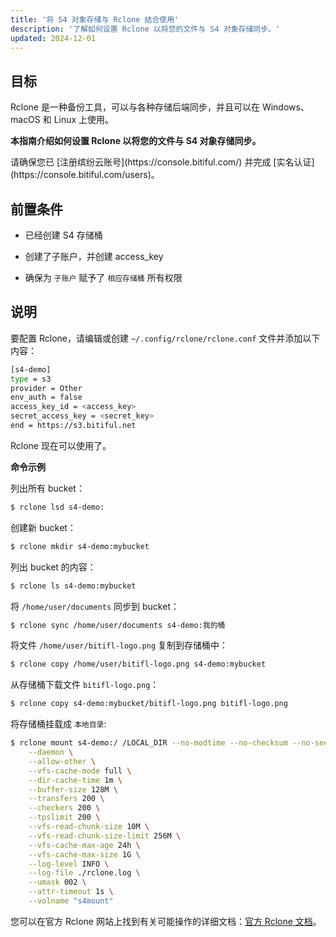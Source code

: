 ```yaml
---
title: '将 S4 对象存储与 Rclone 结合使用'
description: '了解如何设置 Rclone 以将您的文件与 S4 对象存储同步。'
updated: 2024-12-01
---
```


## 目标

Rclone 是一种备份工具，可以与各种存储后端同步，并且可以在 Windows、macOS 和 Linux 上使用。

**本指南介绍如何设置 Rclone 以将您的文件与 S4 对象存储同步。**

<Tip>
  请确保您已 [注册缤纷云账号](https://console.bitiful.com/) 并完成 [实名认证](https://console.bitiful.com/users)。
</Tip>

## 前置条件

* 已经创建 S4 存储桶

* 创建了子账户，并创建 access\_key

* 确保为 `子账户` 赋予了 `相应存储桶` 所有权限

## 说明

要配置 Rclone，请编辑或创建 `~/.config/rclone/rclone.conf` 文件并添加以下内容：

```bash
[s4-demo] 
type = s3 
provider = Other 
env_auth = false 
access_key_id = <access_key> 
secret_access_key = <secret_key> 
end = https://s3.bitiful.net
```

Rclone 现在可以使用了。

**命令示例**

列出所有 bucket：

```bash
$ rclone lsd s4-demo: 
```

创建新 bucket：

```bash
$ rclone mkdir s4-demo:mybucket 
```

列出 bucket 的内容：

```bash
$ rclone ls s4-demo:mybucket 
```

将 `/home/user/documents` 同步到 bucket：

```bash
$ rclone sync /home/user/documents s4-demo:我的桶
```

将文件 `/home/user/bitifl-logo.png` 复制到存储桶中：

```bash
$ rclone copy /home/user/bitifl-logo.png s4-demo:mybucket
```

从存储桶下载文件 `bitifl-logo.png`：

```bash
$ rclone copy s4-demo:mybucket/bitifl-logo.png bitifl-logo.png 
```

将存储桶挂载成 `本地目录`:

```bash
$ rclone mount s4-demo:/ /LOCAL_DIR --no-modtime --no-checksum --no-seek \
    --daemon \
    --allow-other \
    --vfs-cache-mode full \
    --dir-cache-time 1m \
    --buffer-size 128M \
    --transfers 200 \
    --checkers 200 \
    --tpslimit 200 \
    --vfs-read-chunk-size 10M \
    --vfs-read-chunk-size-limit 256M \
    --vfs-cache-max-age 24h \
    --vfs-cache-max-size 1G \
    --log-level INFO \
    --log-file ./rclone.log \
    --umask 002 \
    --attr-timeout 1s \
    --volname "s4mount"
```

您可以在官方 Rclone 网站上找到有关可能操作的详细文档：[官方 Rclone 文档](https://rclone.org/docs/)。